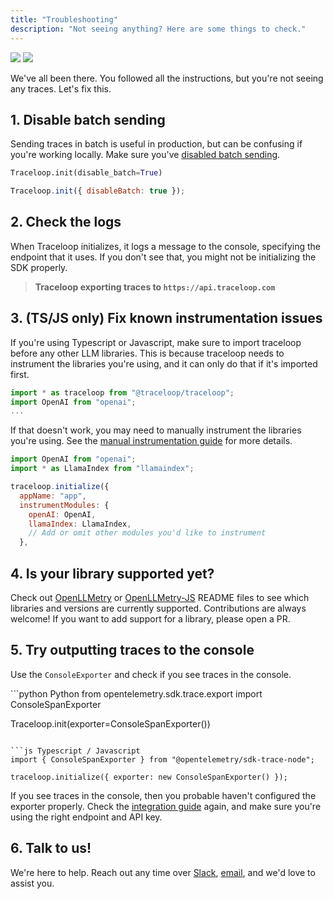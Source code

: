 ```yaml
---
title: "Troubleshooting"
description: "Not seeing anything? Here are some things to check."
---
```


<Frame>
  <img className="block dark:hidden" src="/img/no-traces-light.png" />
  <img className="hidden dark:block" src="/img/no-traces-dark.png" />
</Frame>

We've all been there. You followed all the instructions, but you're not seeing any traces. Let's fix this.

## 1. Disable batch sending

Sending traces in batch is useful in production, but can be confusing if you're working locally.
Make sure you've [disabled batch sending](/openllmetry/configuration#disable-batch).

<CodeGroup>

```python Python
Traceloop.init(disable_batch=True)
```

```js Typescript / Javascript
Traceloop.init({ disableBatch: true });
```

</CodeGroup>

## 2. Check the logs

When Traceloop initializes, it logs a message to the console, specifying the endpoint that it uses.
If you don't see that, you might not be initializing the SDK properly.

> **Traceloop exporting traces to `https://api.traceloop.com`**

## 3. (TS/JS only) Fix known instrumentation issues

If you're using Typescript or Javascript, make sure to import traceloop before any other LLM libraries.
This is because traceloop needs to instrument the libraries you're using, and it can only do that if it's imported first.

```js
import * as traceloop from "@traceloop/traceloop";
import OpenAI from "openai";
...
```

If that doesn't work, you may need to manually instrument the libraries you're using.
See the [manual instrumentation guide](/openllmetry/tracing/js-force-instrumentations) for more details.

```js
import OpenAI from "openai";
import * as LlamaIndex from "llamaindex";

traceloop.initialize({
  appName: "app",
  instrumentModules: {
    openAI: OpenAI,
    llamaIndex: LlamaIndex,
    // Add or omit other modules you'd like to instrument
  },
```

## 4. Is your library supported yet?

Check out [OpenLLMetry](https://github.com/traceloop/openllmetry#readme) or [OpenLLMetry-JS](https://github.com/traceloop/openllmetry-js#readme) README files to see which libraries and versions are currently supported.
Contributions are always welcome! If you want to add support for a library, please open a PR.

## 5. Try outputting traces to the console

Use the `ConsoleExporter` and check if you see traces in the console.

<CodeGroup>
```python Python
from opentelemetry.sdk.trace.export import ConsoleSpanExporter

Traceloop.init(exporter=ConsoleSpanExporter())

````

```js Typescript / Javascript
import { ConsoleSpanExporter } from "@opentelemetry/sdk-trace-node";

traceloop.initialize({ exporter: new ConsoleSpanExporter() });
````

</CodeGroup>

If you see traces in the console, then you probable haven't configured the exporter properly.
Check the [integration guide](/openllmetry/integrations) again, and make sure you're using the right endpoint and API key.

## 6. Talk to us!

We're here to help.
Reach out any time over
[Slack](https://traceloop.com/slack),
[email](mailto:dev@traceloop.com), and we'd love to assist you.
